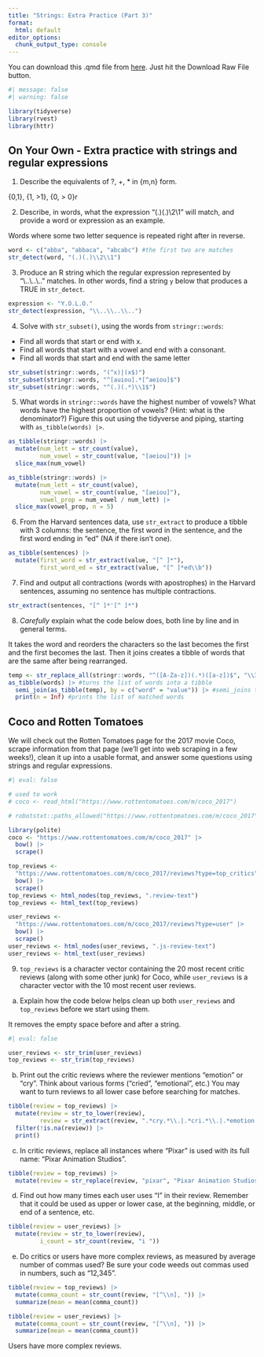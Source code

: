 ```yaml
---
title: "Strings: Extra Practice (Part 3)"
format:
  html: default
editor_options: 
  chunk_output_type: console
---
```

  
You can download this .qmd file from [here](https://github.com/joeroith/264_spring_2025/blob/main/12_strings_part3.qmd).  Just hit the Download Raw File button.

```r
#| message: false
#| warning: false

library(tidyverse)
library(rvest)
library(httr)
```


## On Your Own - Extra practice with strings and regular expressions

1. Describe the equivalents of ?, +, * in {m,n} form.

{0,1}, {1, >1}, {0, > 0}r

2. Describe, in words, what the expression "(.)(.)\\2\\1" will match, and provide a word or expression as an example.

Words where some two letter sequence is repeated right after in reverse.

```r
word <- c("abba", "abbaca", "abcabc") #the first two are matches
str_detect(word, "(.)(.)\\2\\1")
```

3. Produce an R string which the regular expression represented by "\\..\\..\\.." matches.  In other words, find a string `y` below that produces a TRUE in `str_detect`.

```r
expression <- "Y.O.L.O."
str_detect(expression, "\\..\\..\\..")
```


4. Solve with `str_subset()`, using the words from `stringr::words`:

- Find all words that start or end with x.
- Find all words that start with a vowel and end with a consonant.
- Find all words that start and end with the same letter

```r
str_subset(stringr::words, "(^x)|(x$)")
str_subset(stringr::words, "^[auiou].*[^aeiou]$")
str_subset(stringr::words, "^(.)(.*)\\1$")
```


5. What words in `stringr::words` have the highest number of vowels? What words have the highest proportion of vowels? (Hint: what is the denominator?)  Figure this out using the tidyverse and piping, starting with `as_tibble(words) |>`.

```r
as_tibble(stringr::words) |>
  mutate(num_lett = str_count(value),
         num_vowel = str_count(value, "[aeiou]")) |>
  slice_max(num_vowel)

as_tibble(stringr::words) |>
  mutate(num_lett = str_count(value),
         num_vowel = str_count(value, "[aeiou]"),
         vowel_prop = num_vowel / num_lett) |>
  slice_max(vowel_prop, n = 5)
```


6. From the Harvard sentences data, use `str_extract` to produce a tibble with 3 columns:  the sentence, the first word in the sentence, and the first word ending in "ed" (NA if there isn't one).

```r
as_tibble(sentences) |>
  mutate(first_word = str_extract(value, "[^ ]*"),
         first_word_ed = str_extract(value, "[^ ]*ed\\b"))
```

7. Find and output all contractions (words with apostrophes) in the Harvard sentences, assuming no sentence has multiple contractions.

```r
str_extract(sentences, "[^ ]*'[^ ]*") 
```


8. *Carefully* explain what the code below does, both line by line and in general terms.

It takes the word and reorders the characters so the last becomes the first and the first becomes the last. Then it joins creates a tibble of words that are the same after being rearranged. 

```r
temp <- str_replace_all(stringr::words, "^([A-Za-z])(.*)([a-z])$", "\\3\\2\\1") #replaces the first character with the last and the last with the first 
as_tibble(words) |> #turns the list of words into a tibble
  semi_join(as_tibble(temp), by = c("word" = "value")) |> #semi_joins the adjusted words with the whole list of words so only words that are the same or match a different word after being rearranged are shown.
  print(n = Inf) #prints the list of matched words
```


## Coco and Rotten Tomatoes

We will check out the Rotten Tomatoes page for the 2017 movie Coco, scrape information from that page (we'll get into web scraping in a few weeks!), clean it up into a usable format, and answer some questions using strings and regular expressions.

```r
#| eval: false

# used to work
# coco <- read_html("https://www.rottentomatoes.com/m/coco_2017")

# robotstxt::paths_allowed("https://www.rottentomatoes.com/m/coco_2017")

library(polite)
coco <- "https://www.rottentomatoes.com/m/coco_2017" |>
  bow() |> 
  scrape()

top_reviews <- 
  "https://www.rottentomatoes.com/m/coco_2017/reviews?type=top_critics" |> 
  bow() |> 
  scrape()
top_reviews <- html_nodes(top_reviews, ".review-text")
top_reviews <- html_text(top_reviews)

user_reviews <- 
  "https://www.rottentomatoes.com/m/coco_2017/reviews?type=user" |> 
  bow() |> 
  scrape()
user_reviews <- html_nodes(user_reviews, ".js-review-text")
user_reviews <- html_text(user_reviews)
```


9. `top_reviews` is a character vector containing the 20 most recent critic reviews (along with some other junk) for Coco, while `user_reviews` is a character vector with the 10 most recent user reviews.

a) Explain how the code below helps clean up both `user_reviews` and `top_reviews` before we start using them.

It removes the empty space before and after a string. 

```r
#| eval: false

user_reviews <- str_trim(user_reviews)
top_reviews <- str_trim(top_reviews)
```

b) Print out the critic reviews where the reviewer mentions "emotion" or "cry".  Think about various forms ("cried", "emotional", etc.)  You may want to turn reviews to all lower case before searching for matches.

```r
tibble(review = top_reviews) |>
  mutate(review = str_to_lower(review),
         review = str_extract(review, ".*cry.*\\.|.*cri.*\\.|.*emotion.*\\.")) |>
  filter(!is.na(review)) |>
  print()
```

c) In critic reviews, replace all instances where "Pixar" is used with its full name: "Pixar Animation Studios".

```r
tibble(review = top_reviews) |>
  mutate(review = str_replace(review, "pixar", "Pixar Animation Studios"))
```

d) Find out how many times each user uses "I" in their review.  Remember that it could be used as upper or lower case, at the beginning, middle, or end of a sentence, etc.

```r
tibble(review = user_reviews) |>
  mutate(review = str_to_lower(review),
         i_count = str_count(review, "i "))
```

e) Do critics or users have more complex reviews, as measured by average number of commas used?  Be sure your code weeds out commas used in numbers, such as "12,345".

```r
tibble(review = top_reviews) |>
  mutate(comma_count = str_count(review, "[^\\n], ")) |>
  summarize(mean = mean(comma_count))

tibble(review = user_reviews) |>
  mutate(comma_count = str_count(review, "[^\\n], ")) |>
  summarize(mean = mean(comma_count))
```

Users have more complex reviews. 
